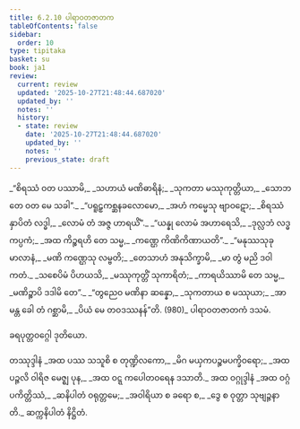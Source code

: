 ```yaml
---
title: 6.2.10 ပါရာဝတဇာတက
tableOfContents: false
sidebar:
  order: 10
type: tipitaka
basket: su
book: ja1
review:
  current: review
  updated: '2025-10-27T21:48:44.687020'
  updated_by: ''
  notes: ''
  history:
  - state: review
    date: '2025-10-27T21:48:44.687020'
    updated_by: ''
    notes: ''
    previous_state: draft
---
```



<ReviewStatus review={frontmatter.review} showDetails={true} />

<HypothesisAnnotation frontmatter={frontmatter} />

<DynamicBreadcrumb />

<Division number="135" book="ja1" e="ch" v="22" p="153">

<Paragraph number="1473" type="verses" book="ja1">
_“စိရဿံ ဝတ ပဿာမိ,_  
_သဟာယံ မဏိဓာရိနံ;_  
_သုကတာ မဿုကုတ္တိယာ,_  
_သောဘတေ ဝတ မေ သခါ”._  

</Paragraph>

</Division>
<Division number="136" book="ja1" e="ch" v="22" p="154">

<Paragraph number="1474" type="verses" book="ja1">
_“ပရူဠှကစ္ဆနခလောမော,_  
_အဟံ ကမ္မေသု ဗျာဝဋော;_  
_စိရဿံ နှာပိတံ လဒ္ဓါ,_  
_လောမံ တံ အဇ္ဇ ဟာရယိံ”._  

</Paragraph>

</Division>
<Division number="137" book="ja1" e="ch" v="22" p="154">

<Paragraph number="1475" type="verses" book="ja1">
_“ယန္နု လောမံ အဟာရေသိ,_  
_ဒုလ္လဘံ လဒ္ဓ ကပ္ပကံ;_  
_အထ ကိဉ္စရဟိ တေ သမ္မ,_  
_ကဏ္ဌေ ကိဏိကိဏာယတိ”._  

</Paragraph>

</Division>
<Division number="138" book="ja1" e="ch" v="22" p="154">

<Paragraph number="1476" type="verses" book="ja1">
_“မနုဿသုခုမာလာနံ,_  
_မဏိ ကဏ္ဌေသု လမ္ဗတိ;_  
_တေသာဟံ အနုသိက္ခာမိ,_  
_မာ တွံ မညိ ဒဝါ ကတံ._  

</Paragraph>

</Division>
<Division number="139" book="ja1" e="ch" v="22" p="154">

<Paragraph number="1477" type="verses" book="ja1">
_သစေပိမံ ပိဟယသိ,_  
_မဿုကုတ္တိံ သုကာရိတံ;_  
_ကာရယိဿာမိ တေ သမ္မ,_  
_မဏိဉ္စာပိ ဒဒါမိ တေ”._  

</Paragraph>

</Division>
<Division number="140" book="ja1" e="ch" v="22" p="154">

<Paragraph number="1478" type="verses" book="ja1">
_“တွညေဝ မဏိနာ ဆန္နော,_  
_သုကတာယ စ မဿုယာ;_  
_အာမန္တ ခေါ တံ ဂစ္ဆာမိ,_  
_ပိယံ မေ တဝဒဿနန်”တိ. (980)_  


</Paragraph>
</Division>

<Paragraph number="1479" type="center" book="ja1">
ပါရာဝတဇာတကံ ဒသမံ.

  
ခရပုတ္တဝဂ္ဂေါ ဒုတိယော.



</Paragraph>

<Paragraph number="1480" type="center" book="ja1">
တဿုဒ္ဒါနံ


</Paragraph>

<Paragraph number="1481" type="verses" book="ja1">
_အထ ပဿ သသူစိ စ တုဏ္ဍိလကော,_  
_မိဂ မယှကပဉ္စမပက္ခိဝရော;_  
_အထ ပဉ္ဇလိ ဝါရိဇ မေဇ္ဈ ပုန,_  
_အထ ဝဋ္ဋ ကပေါတဝရေန ဒသာတိ._  


</Paragraph>

<Paragraph number="1482" type="center" book="ja1">
အထ ဝဂ္ဂုဒ္ဒါနံ


</Paragraph>

<Paragraph number="1483" type="verses" book="ja1">
_အထ ဝဂ္ဂံ ပကိတ္တိဿံ,_  
_ဆနိပါတံ ဝရုတ္တမေ;_  
_အဝါရိယာ စ ခရော စ,_  
_ဒွေ စ ဝုတ္တာ သုဗျဉ္ဇနာတိ._  


</Paragraph>

<Paragraph number="1484" type="center" book="ja1">
ဆက္ကနိပါတံ နိဋ္ဌိတံ.
</Paragraph>
